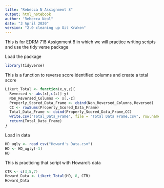 ---
title: "Rebecca N Assignment 8"
output: html_notebook
author: "Rebecca Neal"
date: "3 April 2020"
version: "2.0 cleaning up Git Kraken"
---

This is for EDRM 718 Assignment 8 in which we will practice writing scripts and
use the tidy verse package

Load the package
```{r}
library(tidyverse)
```

This is a function to reverse score identified columns and create a total score
```{r include=FALSE}
Likert_Total <- function(x,y,z){
  Reversed <- abs(x[,c(z)]-y)
  Non_Reversed_Columns <- x[,-z]
  Properly_Scored_Data_Frame <- cbind(Non_Reversed_Columns,Reversed)
  CC <- rowSums(Properly_Scored_Data_Frame)
  Total_Data_Frame <- cbind(Properly_Scored_Data_Frame,CC)
  write.csv("Total_Data_Frame", file = "Total Data Frame.csv", row.names = FALSE)
  return(Total_Data_Frame)
}
```

Load in data
```{r}
HD_ugly <- read_csv("Howard's Data.csv")
HD <- HD_ugly[-1]
HD
```

This is practicing that script with Howard's data
```{r}
CTR <- c(3,5,7)
Howard_Data <- Likert_Total(HD, 8, CTR)
Howard_Data
```








